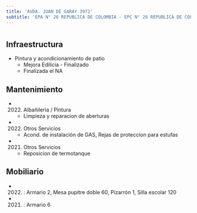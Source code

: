 ```yaml
---
title: 'AVDA. JUAN DE GARAY 3972'
subtitle: 'EPA N° 26 REPUBLICA DE COLOMBIA - EPC N° 26 REPUBLICA DE COLOMBIA'
---
```


#
## Infraestructura

* Pintura y acondicionamiento de patio 
    + Mejora Edilicia - Finalizado 
    + Finalizada el NA 






## Mantenimiento

*  (2022) Albañileria / Pintura 
    + Limpieza y reparacion de aberturas

*  (2022) Otros Servicios 
    + Acond. de instalación de GAS, Rejas de proteccion para estufas

*  (2021) Otros Servicios 
    + Reposicion de termotanque





## Mobiliario

*  (2022) : Armario 2, Mesa pupitre doble 60, Pizarrón 1, Silla escolar 120 

*  (2021) : Armario 6 



